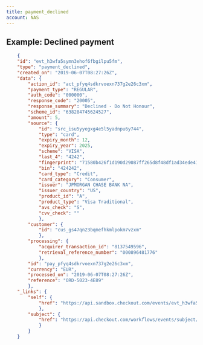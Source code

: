 ```yaml
---
title: payment_declined
account: NAS
---
```


## Example: Declined payment

```json
    {
    "id": "evt_h3wfa5symn3ehof6fbgilpu5fm",
    "type": "payment_declined",
    "created_on": "2019-06-07T08:27:26Z",
    "data": {
        "action_id": "act_pfyq4sdkrvoexn737g2e26c3xm",
        "payment_type": "REGULAR",
        "auth_code": "000000",
        "response_code": "20005",
        "response_summary": "Declined - Do Not Honour",
        "scheme_id": "638284745624527",
        "amount": 5,
        "source": {
            "id": "src_isu5yyegxg4e5l5yadnpu6y744",
            "type": "card",
            "expiry_month": 12,
            "expiry_year": 2025,
            "scheme": "VISA",
            "last_4": "4242",
            "fingerprint": "71580b426f1d190d29087ff265d8f48df1ad34ede41c27cbff9d23c1a14d1776",
            "bin": "424242",
            "card_type": "Credit",
            "card_category": "Consumer",
            "issuer": "JPMORGAN CHASE BANK NA",
            "issuer_country": "US",
            "product_id": "A",
            "product_type": "Visa Traditional",
            "avs_check": "S",
            "cvv_check": ""
            },
        "customer": {
            "id": "cus_gs47qn23bqmefhkmlpokm7vzxm"
            },
        "processing": {
            "acquirer_transaction_id": "8137549596",
            "retrieval_reference_number": "000896481776"
            },
        "id": "pay_pfyq4sdkrvoexn737g2e26c3xm",
        "currency": "EUR",
        "processed_on": "2019-06-07T08:27:26Z",
        "reference": "ORD-5023-4E89"
        },
    "_links": {
        "self": {
            "href": "https://api.sandbox.checkout.com/events/evt_h3wfa5symn3ehof6fbgilpu5fm"
            },
        "subject": {
            "href": "https://api.checkout.com/workflows/events/subject/pay_jlfj2ful7z3u5lbykhy5lzezvm"
            }
        }
    }
```



